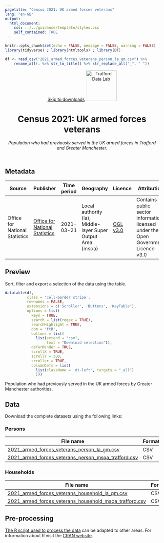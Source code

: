 ```yaml
---
pagetitle: "Census 2021: UK armed forces veterans"
lang: "en-GB"
output:
  html_document:
    css: ../../guidance/template/styles.css
    self_contained: TRUE
---
```


```r
knitr::opts_chunk$set(echo = FALSE, message = FALSE, warning = FALSE)
library(tidyverse) ; library(htmltools) ; library(DT) 

df <- read_csv("2021_armed_forces_veterans_person_la_gm.csv") %>%
    rename_all(. %>% str_to_title() %>% str_replace_all("_", " "))
```
<header>
<span id="a11yNav"><a href="#downloads" class="themeBlockDark">Skip to downloads</a></span>
<a href="https://www.trafforddatalab.io/data.html"><img src="https://www.trafforddatalab.io/assets/logo/trafforddatalab_logo.svg" alt="Trafford Data Lab" aria-label="Return to Trafford Data Lab data page" width="100" class="traffordDataLabLogo"/></a>

<h1>Census 2021: UK armed forces veterans</h1>
*Population who had previously served in the UK armed forces in Trafford and Greater Manchester.*

</header>

<main>
<h2>Metadata</h2>

<table id="metadata" class="table table-condensed">
  <thead>
    <tr class="header">
      <th>Source</th>
      <th>Publisher</th>
      <th>Time period</th>
      <th>Geography</th>
      <th>Licence</th>
      <th>Attribution</th>
      <th>Last updated</th>
    </tr>
  </thead>
  <tr>
    <td>Office for National Statistics</td>
    <td><a href="https://www.ons.gov.uk/census" target="_blank">Office for National Statistics</a></td>
    <td><time datetime="2021-03-21">2021-03-21</time></td>
    <td>Local authority (la), Middle-layer Super Output Area (msoa)</td>
    <td><a href="http://www.nationalarchives.gov.uk/doc/open-government-licence/version/3/" target="_blank">OGL v3.0</a></td>
    <td>Contains public sector information licensed under the Open Government Licence v3.0</td>
    <td><time datetime="2022-11-10">2022-11-10</time></td>
  </tr>
</table>

<h2>Preview</h2>
Sort, filter and export a selection of the data using the table.

```r
datatable(df, 
          class = 'cell-border stripe',
          rownames = FALSE, 
          extensions = c('Scroller', 'Buttons', 'KeyTable'),
          options = list(
            keys = TRUE,
            search = list(regex = TRUE),
            searchHighlight = TRUE,
            dom = 'ftB',
            buttons = list(
              list(extend = "csv", 
                   text = "Download selection")),
            deferRender = TRUE,
            scrollX = TRUE,
            scrollY = 300,
            scroller = TRUE,
            columnDefs = list(
              list(className = 'dt-left', targets = "_all")
              )))
```
<div id="tableFooterTitle">Population who had previously served in the UK armed forces by Greater Manchester authorities.</div>

<h2>Data</h2>
<span id ="downloads">Download the complete datasets using the following links:</span>

<h3>Persons</h3>
|File name |Format |
|---|---|
|[2021_armed_forces_veterans_person_la_gm.csv](2021_armed_forces_veterans_person_la_gm.csv) |CSV |
|[2021_armed_forces_veterans_person_msoa_trafford.csv](2021_armed_forces_veterans_person_msoa_trafford.csv) |CSV |

<h3>Households</h3>
|File name |Format |
|---|---|
|[2021_armed_forces_veterans_household_la_gm.csv](2021_armed_forces_veterans_household_la_gm.csv) |CSV |
|[2021_armed_forces_veterans_household_msoa_trafford.csv](2021_armed_forces_veterans_household_msoa_trafford.csv) |CSV |

<h2>Pre-processing</h2>
[The R script used to process the data](pre-processing.R) can be adapted to other areas. For information about R visit the <a href="https://cran.r-project.org" target="_blank">CRAN website</a>.

</main>

<script>
  // Fixes to dynamic elements created by DataTables to improve accessibility
  var removeElFn = setInterval(removeElement, 1000);
  
  function removeElement() {
    try {
      var el = document.getElementsByClassName("dataTables_scrollBody")[0].childNodes[0];
      el.removeChild(el.childNodes[0]); // Remove unwanted hidden text element from table - causing accessibility alert as it has no label
      
      el.parentNode.setAttribute('tabindex', '0');  // add attribute allowing keyboard users to access scrollable area
      
      clearInterval(removeElFn);  // cancel any further calls to this function as we have completed all actions
    }
    catch(e) {
      // form element 'el' doesn't exist yet so setInterval will call the function again until it does
    }
  }
</script>